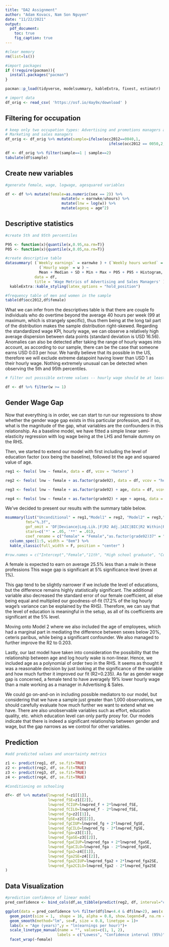 ```yaml
---
title: "DA2 Assignment"
author: "Adam Kovacs, Nam Son Nguyen"
date: "11/22/2021"
output: 
  pdf_document:
    toc: true
    fig_caption: true
---
```


```r
#clear memory
rm(list=ls())

#import packages
if (!require(pacman)){
  install.packages("pacman")
}

pacman::p_load(tidyverse, modelsummary, kableExtra, fixest, estimatr)

# import data
df_orig <- read_csv( 'https://osf.io/4ay9x/download' )

```

## Filtering for occupation

```r
# keep only two occupation types: Advertising and promotions managers and 
# Marketing and sales managers
df_orig <- df_orig %>% mutate(sample=ifelse(occ2012==0040,1,
                                              ifelse(occ2012 == 0050,2,0)))

df <- df_orig %>% filter(sample==1 | sample==2)
tabulate(df$sample)

```

## Create new variables

```r
#generate female, wage, logwage, agesquared variables

df <- df %>% mutate(female=as.numeric(sex == 2)) %>%
                         mutate(w = earnwke/uhours) %>%
                         mutate(lnw = log(w)) %>%
                         mutate(agesq = age^2)

```


## Descriptive statistics


```r

#create 5th and 95th percentiles

P95 <- function(x){quantile(x,0.95,na.rm=T)}
P05 <- function(x){quantile(x,0.05,na.rm=T)}

#create descriptive table
datasummary( (`Weekly earnings` = earnwke ) + (`Weekly hours worked` = uhours ) + 
               (`Hourly wage` = w ) ~
               Mean + Median + SD + Min + Max + P05 + P95 + Histogram, 
             data = df,
             title = 'Wage Metrics of Advertising and Sales Managers' ) %>% 
  kableExtra::kable_styling(latex_options = "hold_position")

```


```r
#frequency table of men and women in the sample
table(df$occ2012,df$female)

```
What we can infer from the descriptives table is that there are couple fo individuals who do overtime beyond the average 40 hours per week (99 at maximum, which is strangely specific), thus them being at the long tail part of the distribution makes the sample distribution right-skewed. Regarding the standardized wage KPI, hourly wage, we can observe a relatively high average dispersion between data points (standard deviation is USD 16.56). Anomalies can also be detected after taking the range of hourly wages into account, as according to our sample, there can be the case that someone earns USD 0.03 per hour. We hardly believe that its possible in the US, therefore we will exclude extreme datapoint having lower than USD 1 as their hourly wage. Nothing extremely unusual can be detected when observing the 5th and 95th percentiles.

```r

# filter out posssible extreme values -- hourly wage should be at least 1 USD

df <- df %>% filter(w >= 1)
```

## Gender Wage Gap

Now that everything is in order, we can start to run our regressions to show whether the gender wage gap exists in this particular profession, and if so, what is the magnitude of the gap, what variables are the confounders in this relationship. As a baseline model, we have fitted a simple linear semi-elasticity regression with log wage being at the LHS and female dummy on the RHS.

Then, we started to extend our model with first including the level of education factor (xxx being the baseline), followed bt the age and squared value of age. 

```r

reg1 <- feols( lnw ~ female, data = df, vcov = "hetero" )

reg2 <- feols( lnw ~ female + as.factor(grade92), data = df, vcov = "hetero" )

reg3 <- feols( lnw ~ female + as.factor(grade92) + age, data = df, vcov = "hetero" )

reg4 <- feols( lnw ~ female + as.factor(grade92) + age + agesq, data = df, vcov = "hetero" )

```

We've decided to present our results with the summary table below.

```r

msummary(list("Unconditional" = reg1,"Model1" = reg2, "Model2" = reg3,"Model3" =  reg4),
         fmt="%.3f",
         gof_omit = 'DF|Deviance|Log.Lik.|F|R2 Adj.|AIC|BIC|R2 Within|R2 Pseudo',
         stars=c('*' = .05, '**' = .01),
         coef_rename = c("female" = "Female","as.factor(grade92)37" = "11th","as.factor(grade92)39" = "High school graduate","as.factor(grade92)40" = "College no degree","as.factor(grade92)41" = "Associate degree vocational","as.factor(grade92)42" = "Associate degree academic","as.factor(grade92)43" = "Bachelor's degree","as.factor(grade92)44" = "Master's degree","as.factor(grade92)45" = "Professional school","as.factor(grade92)46" = "Doctorate degree","age" = "Age","agesq" = "Agesq")) %>% 
  column_spec(1:5, width = "8em") %>% 
  kable_classic(full_width = F, position = "center" )

#row.names = c("Intercept","Female","11th", "High school graduate", "College no degree", "Associate degree vocational", "Associate degree academic", "Bachelor's degree", "Master's degree", "Professional school", "Doctorate degree", "Age", "Agesq")

```

A female is expected to earn on average 25.5% less than a male in these professions This wage gap is significant at 5% significance level (even at 1%).

This gap tend to be slightly narrower if we include the level of educations, but the difference remains highly statistically significant. The additional variable also decreased the standard error of our female coefficient, all else being equal and multiplied our goodness-of-fit (17.2% of the log hourly wage's variance can be explained by the RHS). Therefore, we can say that the level of education is meaningful in the setup, as all of its coefficients are significant at the 5% level.

Moving onto Model 2 where we also included the age of employees, which had a marginal part in mediating the difference between sexes below 20%, ceteris paribus, while being a significant confounder. We also managed to further improve the R2 to 0.203.

Lastly, our last model have taken into consideration the possibility that the relationship between age and log hourly wake is non-linear. Hence, we included age as a polynomial of order two in the RHS. It seems as thought it was a reasonable decision by just looking at the significance of the variable and how much further it improved our fit (R2=0.235). As far as gender wage gap is concerned, a female tend to have averagely 19% lower hourly wage than a male working as a manager in Advertising & Sales.

We could go on-and-on in including possible mediators to our model, but considering that we have a sample just greater than 1,000 observations, we should carefully evaluate how much further we want to extend what we have. There are also unobservable variables such as effort, education quality, etc. which education level can only partly proxy for. Our models indicate that there is indeed a significant relationship between gender and wage, but the gap narrows as we control for other variables.

## Prediction

```r
#add predicted values and uncertainty metrics

z1 <- predict(reg1, df, se.fit=TRUE)
z2 <- predict(reg2, df, se.fit=TRUE)
z3 <- predict(reg3, df, se.fit=TRUE)
z4 <- predict(reg4, df, se.fit=TRUE)

#Conditioning on schooling

df<- df %>% mutate(lnwpred_f=z1[[1]],
                   lnwpred_fSE=z1[[2]],
                   lnwpred_fCIUP=lnwpred_f + 2*lnwpred_fSE,
                   lnwpred_fCILO=lnwpred_f - 2*lnwpred_fSE,
                   lnwpred_fg=z2[[1]],
                   lnwpred_fgSE=z2[[2]],
                   lnwpred_fgCIUP=lnwpred_fg + 2*lnwpred_fgSE,
                   lnwpred_fgCILO=lnwpred_fg - 2*lnwpred_fgSE,
                   lnwpred_fga=z3[[1]],
                   lnwpred_fgaSE=z3[[2]],
                   lnwpred_fgaCIUP=lnwpred_fga + 2*lnwpred_fgaSE,
                   lnwpred_fgaCILO=lnwpred_fga - 2*lnwpred_fgaSE,
                   lnwpred_fga2=z4[[1]],
                   lnwpred_fga2SE=z4[[2]],
                   lnwpred_fga2CIUP=lnwpred_fga2 + 2*lnwpred_fga2SE,
                   lnwpred_fga2CILO=lnwpred_fga2 - 2*lnwpred_fga2SE
)
```

## Data Visualization

```r

#prediction confidence of linear model
pred_confidence <- bind_cols(df,as_tibble(predict(reg2, df, interval="confidence",level = 0.95)))

ggplot(data = pred_confidence %>% filter(df$lnw<4.4 & df$lnw>2), aes(x = age, y = lnw)) +
  geom_point(size = 1,  shape = 16, alpha = 0.8, show.legend=F, na.rm = TRUE) + 
  geom_smooth(method="lm", se=F, size = 0.8, linetype = 1)+
  labs(x = "Age (years)",y = "ln(earnings per hour)")+
  scale_linetype_manual(name = "", values=c(1, 1, 2), 
                       labels = c("Lowess", "Confidence interval (95%)", "Confidence interval (95%)")) +
  facet_wrap(~female)

```